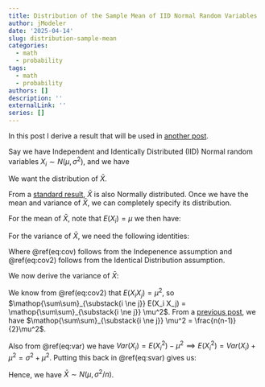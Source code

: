 ```yaml
---
title: Distribution of the Sample Mean of IID Normal Random Variables
author: jModeler
date: '2025-04-14'
slug: distribution-sample-mean
categories:
  - math
  - probability
tags:
  - math
  - probability
authors: []
description: ''
externalLink: ''
series: []
---
```


In this post I derive a result that will be used in [another post](https://jmodeler.github.io/posts/2025-04-26-sample-size-and-effect-size/). 

Say we have Independent and Identically Distributed (IID) Normal random variables $X_i \sim N(\mu, \sigma^2)$, and we have 

\begin{align}
\bar{X} = \frac{1}{n}\sum^{n}_{i=1} X_i
\end{align}

We want the distribution of $\bar{X}$.

From a [standard result](https://en.wikipedia.org/wiki/Sum_of_normally_distributed_random_variables), $\bar{X}$ is also Normally distributed. Once we have the mean and variance of $\bar{X}$, we can completely specify its distribution.

For the mean of $\bar{X}$, note that $E(X_i) = \mu$ we then have:
\begin{align}
E(\bar{X}) = & \frac{1}{n} E\left(\sum^{n}_{i=1} X_i \right) \\
           = & \frac{1}{n} \left(\sum^{n}_{i=1} E(X_i) \right) \\
           = & \frac{1}{n} n\mu = \mu
\end{align}

For the variance of $\bar{X}$, we need the following identities:
\begin{align}
Var(X_i) = & E(X_i^2) - E(X_i)^2 = E(X_i^2) - \mu^2  (\#eq:var) \\
Cov(X_i, X_j) = & E(X_i X_j) - E(X_i)E(X_j) = 0 \,\,\,\, \forall \,\,\,\, i \neq j  (\#eq:cov) \\
              \implies & E(X_i X_j) = E(X_i)E(X_j) = \mu^2 \,\,\,\, \forall \,\,\,\, i \neq j (\#eq:cov2)
\end{align}

Where \@ref(eq:cov) follows from the Indepenence assumption and \@ref(eq:cov2) follows from the Identical Distribution assumption. 

We now derive the variance of $\bar{X}$:
\begin{align}
Var(\bar{X}) = & E(\bar{X}^2) - E(\bar{X})^2  \\
             = & E\left(\frac{1}{n^2}\left(\sum^{n}_{i=1} X_i \right)^2\right) - \mu^2 \\
             = & E\left(\frac{1}{n^2}\left(\sum^{n}_{i=1} X_i^2 + 2\mathop{\sum\sum}_{\substack{i \ne j}} X_i X_j \right)\right) - \mu^2 \\
             = & \frac{1}{n^2}\left(\sum^{n}_{i=1} E(X_i^2) + 2\mathop{\sum\sum}_{\substack{i \ne j}} E(X_i X_j) \right) - \mu^2 (\#eq:svar)
\end{align}

We know from \@ref(eq:cov2) that $E(X_i X_j) = \mu^2$, so $\mathop{\sum\sum}_{\substack{i \ne j}} E(X_i X_j) = \mathop{\sum\sum}_{\substack{i \ne j}} \mu^2$. From a [previous post](https://jmodeler.github.io/posts/a-summation-formula/), we have $\mathop{\sum\sum}_{\substack{i \ne j}} \mu^2 = \frac{n(n-1)}{2}\mu^2$. 

Also from \@ref(eq:var) we have $Var(X_i) = E(X_i^2) - \mu^2 \implies E(X_i^2) = Var(X_i) + \mu^2 = \sigma^2 + \mu^2$. Putting this back in \@ref(eq:svar) gives us:

\begin{align}
Var(\bar{X}) = & \frac{1}{n^2}\left(\sum^{n}_{i=1} E(X_i^2) + 2\mathop{\sum\sum}_{\substack{i \ne j}} E(X_i X_j) \right) - \mu^2 \\
             = & \frac{1}{n^2}\left(\sum^{n}_{i=1} (\sigma^2 + \mu^2) + 2 \frac{n(n-1)}{2}\mu^2 \right) - \mu^2 \\
             = & \frac{1}{n^2}\left(n (\sigma^2 + \mu^2) +  n(n-1)\mu^2 \right) - \mu^2 \\
             = & \frac{1}{n^2}\left(n \sigma^2 +  n^2\mu^2 \right) - \mu^2 \\
             = & \frac{\sigma^2}{n} + \mu^2 - \mu^2 \\
             = & \frac{\sigma^2}{n}
\end{align}

Hence, we have $\bar{X} \sim N(\mu, \sigma^2/n)$.
